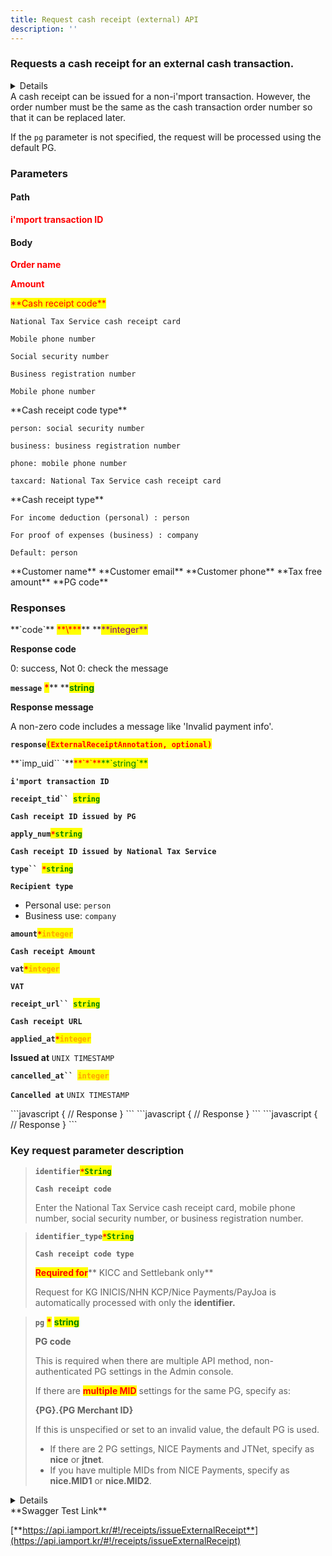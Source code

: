 ```yaml
---
title: Request cash receipt (external) API
description: ''
---
```



### Requests a cash receipt for an external cash transaction.

<Details>
<p slot="summary"><strong>Supported PGs</strong></p>

- **KG INICIS**
- **NHN KCP**
- **Settle Bank**
- **NICE Payments**
- **PAYJOA (Daou)**
- **KICC**

</Details>

<Swagger method="post" path="/receipts/external/{merchant_uid}" baseUrl="https://api.iamport.kr" summary="Requests a cash receipt for an external cash transaction.">
<SwaggerDescription>
A cash receipt can be issued for a non-i'mport transaction. However, the order number must be the same as the cash transaction order number so that it can be replaced later.

If the `pg` parameter is not specified, the request will be processed using the default PG.

</SwaggerDescription>

### Parameters

#### Path

<SwaggerParameter name="merchant_uid" type="String" required="true">
<mark style="color:red;">

**i'mport transaction ID**

</mark>

</SwaggerParameter>

#### Body

<SwaggerParameter name="name" type="String" required="true">
<mark style="color:red;">

**Order name**

</mark>

</SwaggerParameter>
<SwaggerParameter name="amount" type="integer" required="true">
<mark style="color:red;">

**Amount**

</mark>

</SwaggerParameter>
<SwaggerParameter name="identifier" type="String" required="true">
<mark style="color:red;">**Cash receipt code**</mark>

`National Tax Service cash receipt card`

`Mobile phone number`

`Social security number`

`Business registration number`

`Mobile phone number`

</SwaggerParameter>
<SwaggerParameter name="identifier_type" type="String">
**Cash receipt code type**

`person: social security number`

`business: business registration number`

`phone: mobile phone number`

`taxcard: National Tax Service cash receipt card`

</SwaggerParameter>
<SwaggerParameter name="type" type="String">
**Cash receipt type**

`For income deduction (personal) : person`

`For proof of expenses (business) : company`

`Default: person`

</SwaggerParameter>
<SwaggerParameter name="buyer_name" type="String">
**Customer name**

</SwaggerParameter>
<SwaggerParameter name="buyer_email" type="String">
**Customer email**

</SwaggerParameter>
<SwaggerParameter name="buyer_tel" type="String">
**Customer phone**

</SwaggerParameter>
<SwaggerParameter name="tax_free" type="integer">
**Tax free amount**

</SwaggerParameter>
<SwaggerParameter name="pg" type="String">
**PG code**

</SwaggerParameter>

### Responses

<SwaggerResponse status="200: OK" description="Success">
<Tabs>
<Tab title="ExternalReceiptResponse">
**`code`** <mark style="color:red;">**\***</mark>** **<mark style="color:purple;">**integer**</mark>

**Response code**

0: success, Not 0: check the message

**`message`** <mark style="color:red;">**\***</mark>** **<mark style="color:green;">**string**</mark>

**Response message**

A non-zero code includes a message like 'Invalid payment info'.

**`response`**<mark style="color:red;">**`(ExternalReceiptAnnotation, optional)`**</mark>

</Tab>
</Tabs>

<Tabs>
<Tab title="ExternalReceiptAnnotation">
**`imp_uid`` `**<mark style="color:red;">**`*`**</mark><mark style="color:green;">**`string`**</mark>

**`i'mport transaction ID`**

**`receipt_tid`` `**<mark style="color:green;">**`string`**</mark>

**`Cash receipt ID issued by PG`**

**`apply_num`**<mark style="color:red;">**`*`**</mark><mark style="color:green;">**`string`**</mark>

**`Cash receipt ID issued by National Tax Service`**

**`type`` `**<mark style="color:red;">**`*`**</mark><mark style="color:green;">**`string`**</mark>

**`Recipient type`**

- Personal use: `person`
- Business use: `company`

**`amount`**<mark style="color:red;">**`*`**</mark><mark style="color:orange;">**`integer`**</mark>

**`Cash receipt Amount`**

**`vat`**<mark style="color:red;">**`*`**</mark><mark style="color:orange;">**`integer`**</mark>

**`VAT`**

**`receipt_url`` `**<mark style="color:green;">**`string`**</mark>

**`Cash receipt URL`**

**`applied_at`**<mark style="color:red;">**`*`**</mark><mark style="color:orange;">**`integer`**</mark>

**Issued at** `UNIX TIMESTAMP`

**`cancelled_at`` `**<mark style="color:orange;">**`integer`**</mark>

**`Cancelled at`** `UNIX TIMESTAMP`

</Tab>
</Tabs>

</SwaggerResponse>

<SwaggerResponse status="400: Bad Request" description="Missing parameter or already issued transaction">
```javascript
{
    // Response
}
```

</SwaggerResponse>

<SwaggerResponse status="401: Unauthorized" description="Missing or invalid access token">
```javascript
{
    // Response
}
```

</SwaggerResponse>

<SwaggerResponse status="500: Internal Server Error" description="Request failed">
```javascript
{
    // Response
}
```

</SwaggerResponse>

</Swagger>

### **Key request parameter description**

> **`identifier`**<mark style="color:red;">**`*`**</mark><mark style="color:green;">**`String`**</mark>
>
> **`Cash receipt code`**
>
> Enter the National Tax Service cash receipt card, mobile phone number, social security number, or business registration number.

> **`identifier_type`**<mark style="color:red;">**`*`**</mark><mark style="color:green;">**`String`**</mark>
>
> **`Cash receipt code type`**
>
> <mark style="color:red;">**Required for**</mark>** KICC and Settlebank only**
>
> Request for KG INICIS/NHN KCP/Nice Payments/PayJoa is automatically processed with only the **identifier.**

> **`pg`**  <mark style="color:red;">**\***</mark>  <mark style="color:green;">**string**</mark>
>
> **PG code**
>
> This is required when there are multiple API method, non-authenticated PG settings in the Admin console.
>
> If there are <mark style="color:red;">**multiple MID**</mark> settings for the same PG, specify as:
>
> **\{PG}.\{PG Merchant ID}**
>
> If this is unspecified or set to an invalid value, the default PG is used.
>
> - If there are 2 PG settings, NICE Payments and JTNet, specify as **nice** or **jtnet**.
> - If you have multiple MIDs from NICE Payments, specify as **nice.MID1** or **nice.MID2**.

<Details>
<p slot="summary">Response Model Schema</p>

```json
{
  "code": 0,
  "message": "string",
  "response": {
    "merchant_uid": "string",
    "receipt_tid": "string",
    "apply_num": "string",
    "type": "person",
    "amount": 0,
    "vat": 0,
    "receipt_url": "string",
    "applied_at": 0,
    "cancelled_at": 0
  }
}
```

</Details>

<Hint style="success">
**Swagger Test Link**

[**https://api.iamport.kr/#!/receipts/issueExternalReceipt**](https://api.iamport.kr/#!/receipts/issueExternalReceipt)

</Hint>
